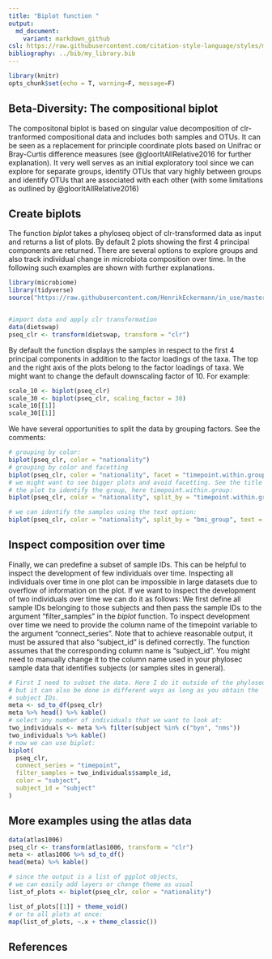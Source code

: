 ```yaml
---
title: "Biplot function "
output:
  md_document:
    variant: markdown_github
csl: https://raw.githubusercontent.com/citation-style-language/styles/master/apa.csl
bibliography: ../bib/my_library.bib
---
```



```r
library(knitr)
opts_chunk$set(echo = T, warning=F, message=F)
```

## Beta-Diversity: The compositional biplot

The compositonal biplot is based on singular value decomposition of clr-tranformed compositional data and includes both samples and OTUs. It can be seen as a replacement for principle coordinate plots based on Unifrac or Bray-Curtis difference measures (see @gloorItAllRelative2016 for further explanation). It very well serves as an initial exploratory tool since we can explore for separate groups, identify OTUs that vary highly between groups and identify OTUs that are associated with each other (with some limitations as outlined by @gloorItAllRelative2016)


## Create biplots 

The function _biplot_ takes a phyloseq object of clr-transformed data as input and returns a list of plots. By default 2 plots showing the first 4 principal components are returned. There are several options to explore groups and also track individual change in microbiota composition over time. In the following such examples are shown with further explanations.




```r
library(microbiome)
library(tidyverse)
source("https://raw.githubusercontent.com/HenrikEckermann/in_use/master/mb_helper.R")


#import data and apply clr transformation 
data(dietswap)
pseq_clr <- transform(dietswap, transform = "clr")
``` 

By default the function displays the samples in respect to the first 4 principal components in addition to the factor loadings of the taxa. The top and the right axis of the plots belong to the factor loadings of taxa. We might want to change the default downscaling factor of 10. For example:

```r
scale_10 <- biplot(pseq_clr)
scale_30 <- biplot(pseq_clr, scaling_factor = 30)
scale_10[[1]]
scale_30[[1]]
```


We have several opportunities to split the data by grouping factors. See the comments:

```r
# grouping by color:
biplot(pseq_clr, color = "nationality")
# grouping by color and facetting 
biplot(pseq_clr, color = "nationality", facet = "timepoint.within.group")
# we might want to see bigger plots and avoid facetting. See the title of
# the plot to identify the group, here timepoint.within.group:
biplot(pseq_clr, color = "nationality", split_by = "timepoint.within.group")

# we can identify the samples using the text option:
biplot(pseq_clr, color = "nationality", split_by = "bmi_group", text = TRUE)
```

## Inspect composition over time 

Finally, we can predefine a subset of sample IDs. This can be helpful to inspect the development of few individuals over time. Inspecting all individuals over time in one plot can be impossible in large datasets due to overflow of information on the plot. If we want to inspect the development of two individuals over time we can do it as follows: We first define all sample IDs belonging to those subjects and then pass the sample IDs to the argument "filter_samples" in the _biplot_ function. To inspect development over time we need to provide the column name of the timepoint variable to the argument "connect_series". Note that to achieve reasonable output, it must be assured that also "subject_id" is defined correctly. The function assumes that the corresponding column name is "subject_id". You might need to manually change it to the column name used in your phylosec sample data that identifies subjects (or samples sites in general).


```r
# First I need to subset the data. Here I do it outside of the phyloseq object 
# but it can also be done in different ways as long as you obtain the
# subject IDs.
meta <- sd_to_df(pseq_clr)
meta %>% head() %>% kable()
# select any number of individuals that we want to look at:
two_individuals <- meta %>% filter(subject %in% c("byn", "nms"))
two_individuals %>% kable()
# now we can use biplot:
biplot(
  pseq_clr, 
  connect_series = "timepoint", 
  filter_samples = two_individuals$sample_id,
  color = "subject",
  subject_id = "subject"
)

```

## More examples using the atlas data 


```r
data(atlas1006)
pseq_clr <- transform(atlas1006, transform = "clr")
meta <- atlas1006 %>% sd_to_df()
head(meta) %>% kable()

# since the output is a list of ggplot objects, 
# we can easily add layers or change theme as usual
list_of_plots <- biplot(pseq_clr, color = "nationality")

list_of_plots[[1]] + theme_void()
# or to all plots at once:
map(list_of_plots, ~.x + theme_classic())
```




## References

